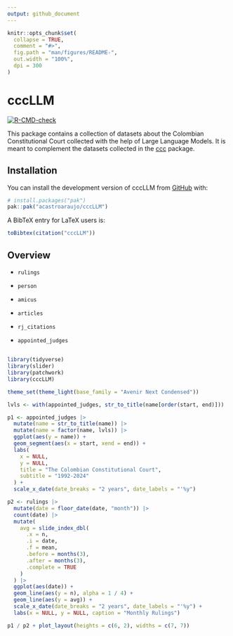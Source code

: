 ```yaml
---
output: github_document
---
```


<!-- README.md is generated from README.Rmd. Please edit that file -->

```r
knitr::opts_chunk$set(
  collapse = TRUE,
  comment = "#>",
  fig.path = "man/figures/README-",
  out.width = "100%",
  dpi = 300
)
```

# cccLLM

<!-- badges: start -->

[![R-CMD-check](https://github.com/acastroaraujo/cccLLM/actions/workflows/R-CMD-check.yaml/badge.svg)](https://github.com/acastroaraujo/cccLLM/actions/workflows/R-CMD-check.yaml)

<!-- badges: end -->

This package contains a collection of datasets about the Colombian Constitutional Court collected with the help of Large Language Models. It is meant to complement the datasets collected in the [ccc](https://acastroaraujo.github.io/ccc/) package.

## Installation

You can install the development version of cccLLM from [GitHub](https://github.com/) with:

``` r
# install.packages("pak")
pak::pak("acastroaraujo/cccLLM")
```

A BibTeX entry for LaTeX users is:

```r
toBibtex(citation("cccLLM"))
```

## Overview

-   `rulings`

-   `person`

-   `amicus`

-   `articles`

-   `rj_citations`

-   `appointed_judges`

## 

```r
library(tidyverse)
library(slider)
library(patchwork)
library(cccLLM)

theme_set(theme_light(base_family = "Avenir Next Condensed"))

lvls <- with(appointed_judges, str_to_title(name[order(start, end)]))

p1 <- appointed_judges |>
  mutate(name = str_to_title(name)) |>
  mutate(name = factor(name, lvls)) |>
  ggplot(aes(y = name)) +
  geom_segment(aes(x = start, xend = end)) +
  labs(
    x = NULL,
    y = NULL,
    title = "The Colombian Constitutional Court",
    subtitle = "1992-2024"
  ) +
  scale_x_date(date_breaks = "2 years", date_labels = "'%y")

p2 <- rulings |>
  mutate(date = floor_date(date, "month")) |>
  count(date) |>
  mutate(
    avg = slide_index_dbl(
      .x = n,
      .i = date,
      .f = mean,
      .before = months(3),
      .after = months(3),
      .complete = TRUE
    )
  ) |>
  ggplot(aes(date)) +
  geom_line(aes(y = n), alpha = 1 / 4) +
  geom_line(aes(y = avg)) +
  scale_x_date(date_breaks = "2 years", date_labels = "'%y") +
  labs(x = NULL, y = NULL, caption = "Monthly Rulings")

p1 / p2 + plot_layout(heights = c(6, 2), widths = c(7, 7))
```
